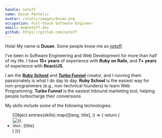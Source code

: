 ```yaml
---
handle: netoff
name: Dusan Pantelic
avatar: /static/images/dusan.png
occupation: Full-Stack Software Engineer
email: me@netoff.dev
github: https://github.com/netoff
---
```



Hola! My name is **Dusan**. Some people know me as [netoff](https://github.com/netoff).

I’ve been in Software Engineering and Web Development for more than half of my life. I have **15+ years** of experience with **Ruby on Rails**, and **7+ years** of experience with
**React/JS**.

I am the [**Ruby School**](https://rubysoft.dev/ruby_school) and [**Turbo Funnel**](https://turbofunnelapp.com) creator, and I running them passionately is what I do day to day. **Ruby School** is the easiest way for non-programmers (e.g., non-technical founders) to learn Web Programming. **Turbo Funnel** is the easiest Inbound marketing tool, helping people turbocharge their conversions

My skills include some of the following technologies:

<ul className="m-0 list-none p-0">
  {Object.entries(skills).map(([lang, title], i) => {
    return (
      <li key={i} className="flex bg-gray-800 p-2">
        <Image
          title={title}
          alt={title}
          width="32"
          height="32"
          src={`https://cdn.jsdelivr.net/gh/devicons/devicon/icons/${lang}/${lang}-original.svg`}
        />
        <span className="pl-2 font-bold underline ">{title}</span>
      </li>
    )
  })}
</ul>
